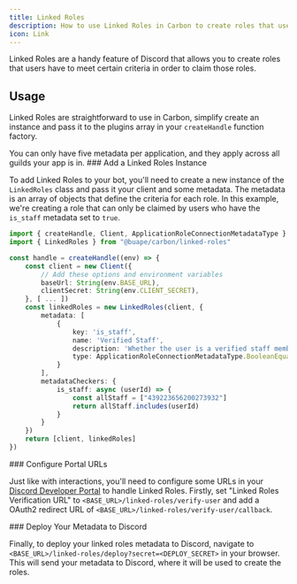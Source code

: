 ```yaml
---
title: Linked Roles
description: How to use Linked Roles in Carbon to create roles that users can claim based on specific criteria, including setup and deployment instructions.
icon: Link
---
```



Linked Roles are a handy feature of Discord that allows you to create roles that users have to meet certain criteria in order to claim those roles.

<Cards>
    <Card
        title="Admin Standpoint"
        description="Read more about Linked Roles from an admin standpoint."
        href="https://support.discord.com/hc/en-us/articles/10388356626711-Connections-Linked-Roles-Admins"
    />
    <Card
        title="User Standpoint"
        description="Read more about Linked Roles from a user standpoint."
        href="https://support.discord.com/hc/en-us/articles/8063233404823-Connections-Linked-Roles-Community-Members"
    />
</Cards>

## Usage

Linked Roles are straightforward to use in Carbon, simplify create an instance and pass it to the plugins array in your `createHandle` function factory.

<Callout type="warn">
You can only have five metadata per application, and they apply across all guilds your app is in.
</Callout>

<Steps>
<Step>
### Add a Linked Roles Instance

To add Linked Roles to your bot, you'll need to create a new instance of the `LinkedRoles` class and pass it your client and some metadata. The metadata is an array of objects that define the criteria for each role. In this example, we're creating a role that can only be claimed by users who have the `is_staff` metadata set to `true`.

```ts title="src/index.ts"
import { createHandle, Client, ApplicationRoleConnectionMetadataType } from "@buape/carbon"
import { LinkedRoles } from "@buape/carbon/linked-roles"

const handle = createHandle((env) => {
    const client = new Client({
        // Add these options and environment variables
        baseUrl: String(env.BASE_URL),
        clientSecret: String(env.CLIENT_SECRET),
    }, [ ... ])
    const linkedRoles = new LinkedRoles(client, {
        metadata: [
            {
                key: 'is_staff',
                name: 'Verified Staff',
                description: 'Whether the user is a verified staff member',
                type: ApplicationRoleConnectionMetadataType.BooleanEqual
            }
        ],
	    metadataCheckers: {
		    is_staff: async (userId) => {
                const allStaff = ["439223656200273932"]
                return allStaff.includes(userId)
		    }
	    }
    })
    return [client, linkedRoles]
})
```
</Step>

<Step>
### Configure Portal URLs

Just like with interactions, you'll need to configure some URLs in your [Discord Developer Portal](https://discord.com/developers/applications) to handle Linked Roles. Firstly, set "Linked Roles Verification URL" to `<BASE_URL>/linked-roles/verify-user` and add a OAuth2 redirect URL of `<BASE_URL>/linked-roles/verify-user/callback`.
</Step>

<Step>
### Deploy Your Metadata to Discord

Finally, to deploy your linked roles metadata to Discord, navigate to `<BASE_URL>/linked-roles/deploy?secret=<DEPLOY_SECRET>` in your browser. This will send your metadata to Discord, where it will be used to create the roles.
</Step>
</Steps>
